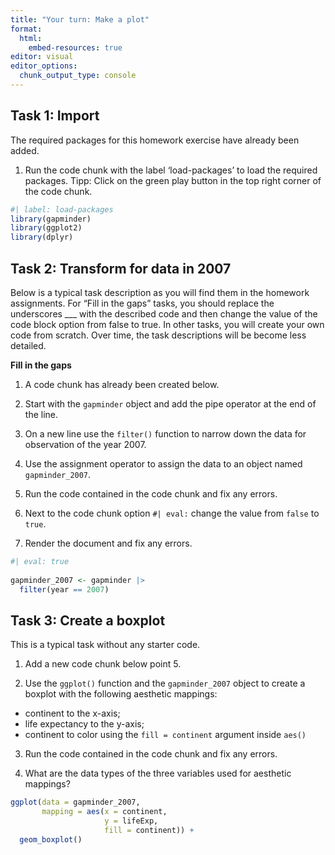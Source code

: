 ```yaml
---
title: "Your turn: Make a plot"
format:
  html:
    embed-resources: true
editor: visual
editor_options: 
  chunk_output_type: console
---
```


## Task 1: Import

The required packages for this homework exercise have already been added.

1.  Run the code chunk with the label 'load-packages' to load the required packages. Tipp: Click on the green play button in the top right corner of the code chunk.

```r
#| label: load-packages
library(gapminder)
library(ggplot2)
library(dplyr)
```

## Task 2: Transform for data in 2007

Below is a typical task description as you will find them in the homework assignments. For "Fill in the gaps" tasks, you should replace the underscores \_\_\_ with the described code and then change the value of the code block option from false to true. In other tasks, you will create your own code from scratch. Over time, the task descriptions will be become less detailed.

**Fill in the gaps**

1.  A code chunk has already been created below.

2.  Start with the `gapminder` object and add the pipe operator at the end of the line.

3.  On a new line use the `filter()` function to narrow down the data for observation of the year 2007.

4.  Use the assignment operator to assign the data to an object named `gapminder_2007`.

5.  Run the code contained in the code chunk and fix any errors.

6.  Next to the code chunk option `#| eval:` change the value from `false` to `true`.

7.  Render the document and fix any errors.

```r
#| eval: true
 
gapminder_2007 <- gapminder |> 
  filter(year == 2007) 
```

## Task 3: Create a boxplot

This is a typical task without any starter code.

1.  Add a new code chunk below point 5.

2.  Use the `ggplot()` function and the `gapminder_2007` object to create a boxplot with the following aesthetic mappings:

-   continent to the x-axis;
-   life expectancy to the y-axis;
-   continent to color using the `fill = continent` argument inside `aes()`

3.  Run the code contained in the code chunk and fix any errors.

4.  What are the data types of the three variables used for aesthetic mappings?

```r
ggplot(data = gapminder_2007,
       mapping = aes(x = continent,
                     y = lifeExp,
                     fill = continent)) +
  geom_boxplot()
```
